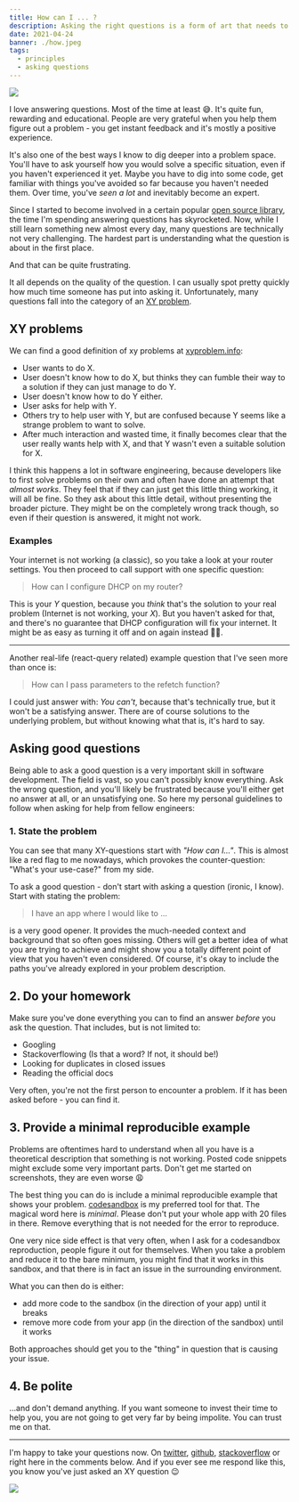 ```yaml
---
title: How can I ... ?
description: Asking the right questions is a form of art that needs to be mastered.
date: 2021-04-24
banner: ./how.jpeg
tags:
  - principles
  - asking questions
---
```



<img src="./how.jpeg" />

<Attribution name="Emily Morter" url="https://unsplash.com/@emilymorter" />

I love answering questions. Most of the time at least 😅. It's quite fun, rewarding and educational. People are very grateful when you help them figure out a problem - you get instant feedback and it's mostly a positive experience.

It's also one of the best ways I know to dig deeper into a problem space. You'll have to ask yourself how you would solve a specific situation, even if you haven't experienced it yet. Maybe you have to dig into some code, get familiar with things you've avoided so far because you haven't needed them. Over time, you've _seen a lot_ and inevitably become an expert.

Since I started to become involved in a certain popular [open source library](https://react-query.tanstack.com/), the time I'm spending answering questions has skyrocketed. Now, while I still learn something new almost every day, many questions are technically not very challenging. The hardest part is understanding what the question is about in the first place.

And that can be quite frustrating.

It all depends on the quality of the question. I can usually spot pretty quickly how much time someone has put into asking it. Unfortunately, many questions fall into the category of an [XY problem](https://en.wikipedia.org/wiki/XY_problem).

## XY problems

We can find a good definition of xy problems at [xyproblem.info](https://xyproblem.info/):

- User wants to do X.
- User doesn't know how to do X, but thinks they can fumble their way to a solution if they can just manage to do Y.
- User doesn't know how to do Y either.
- User asks for help with Y.
- Others try to help user with Y, but are confused because Y seems like a strange problem to want to solve.
- After much interaction and wasted time, it finally becomes clear that the user really wants help with X, and that Y wasn't even a suitable solution for X.

I think this happens a lot in software engineering, because developers like to first solve problems on their own and often have done an attempt that _almost works_. They feel that if they can just get this little thing working, it will all be fine. So they ask about this little detail, without presenting the broader picture. They might be on the completely wrong track though, so even if their question is answered, it might not work.

### Examples

Your internet is not working (a classic), so you take a look at your router settings. You then proceed to call support with one specific question:

> How can I configure DHCP on my router?

This is your _Y_ question, because you _think_ that's the solution to your real problem (Internet is not working, your _X_). But you haven't asked for that, and there's no guarantee that DHCP configuration will fix your internet. It might be as easy as turning it off and on again instead 🤷‍♂️.

---

Another real-life (react-query related) example question that I've seen more than once is:

> How can I pass parameters to the refetch function?

I could just answer with: _You can't_, because that's technically true, but it won't be a satisfying answer. There are of course solutions to the underlying problem, but without knowing what that is, it's hard to say.

## Asking good questions

Being able to ask a good question is a very important skill in software development. The field is vast, so you can't possibly know everything. Ask the wrong question, and you'll likely be frustrated because you'll either get no answer at all, or an unsatisfying one. So here my personal guidelines to follow when asking for help from fellow engineers:

### 1. State the problem

You can see that many XY-questions start with _"How can I..."_. This is almost like a red flag to me nowadays, which provokes the counter-question: "What's your use-case?" from my side.

To ask a good question - don't start with asking a question (ironic, I know). Start with stating the problem:

> I have an app where I would like to ...

is a very good opener. It provides the much-needed context and background that so often goes missing. Others will get a better idea of what you are trying to achieve and might show you a totally different point of view that you haven't even considered. Of course, it's okay to include the paths you've already explored in your problem description.

## 2. Do your homework

Make sure you've done everything you can to find an answer _before_ you ask the question. That includes, but is not limited to:

- Googling
- Stackoverflowing (Is that a word? If not, it should be!)
- Looking for duplicates in closed issues
- Reading the official docs

Very often, you're not the first person to encounter a problem. If it has been asked before - you can find it.

## 3. Provide a minimal reproducible example

Problems are oftentimes hard to understand when all you have is a theoretical description that something is not working. Posted code snippets might exclude some very important parts. Don't get me started on screenshots, they are even worse 😩

The best thing you can do is include a minimal reproducible example that shows your problem. [codesandbox](http://codesandbox.io/) is my preferred tool for that. The magical word here is _minimal_. Please don't put your whole app with 20 files in there. Remove everything that is not needed for the error to reproduce.

One very nice side effect is that very often, when I ask for a codesandbox reproduction, people figure it out for themselves. When you take a problem and reduce it to the bare minimum, you might find that it works in this sandbox, and that there is in fact an issue in the surrounding environment.

What you can then do is either:

- add more code to the sandbox (in the direction of your app) until it breaks
- remove more code from your app (in the direction of the sandbox) until it works

Both approaches should get you to the "thing" in question that is causing your issue.

## 4. Be polite

...and don't demand anything. If you want someone to invest their time to help you, you are not going to get very far by being impolite. You can trust me on that.

---

I'm happy to take your questions now. On [twitter](https://twitter.com/tkdodo), [github](https://github.com/tkdodo), [stackoverflow](https://stackoverflow.com/users/8405310/tkdodo) or right here in the comments below. And if you ever see me respond like this, you know you've just asked an XY question 😉

<img src="./use-case.png" />

<Comments />

